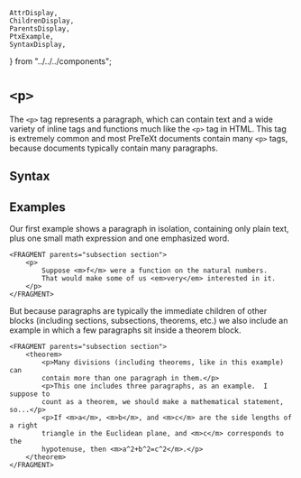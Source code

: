     AttrDisplay,
    ChildrenDisplay,
    ParentsDisplay,
    PtxExample,
    SyntaxDisplay,
} from "../../../components";

# `<p>`

The `<p>` tag represents a paragraph, which can contain text and a wide variety
of inline tags and functions much like the `<p>` tag in HTML.  This tag is
extremely common and most PreTeXt documents contain many `<p>` tags, because
documents typically contain many paragraphs.

## Syntax

<SyntaxDisplay name="p" />

## Examples

Our first example shows a paragraph in isolation, containing only plain text,
plus one small math expression and one emphasized word.

```ptx-example
<FRAGMENT parents="subsection section">
    <p>
        Suppose <m>f</m> were a function on the natural numbers.
        That would make some of us <em>very</em> interested in it.
    </p>
</FRAGMENT>
```

But because paragraphs are typically the immediate children of other blocks
(including sections, subsections, theorems, etc.) we also include an example in
which a few paragraphs sit inside a theorem block.

```ptx-example
<FRAGMENT parents="subsection section">
    <theorem>
        <p>Many divisions (including theorems, like in this example) can
        contain more than one paragraph in them.</p>
        <p>This one includes three paragraphs, as an example.  I suppose to
        count as a theorem, we should make a mathematical statement, so...</p>
        <p>If <m>a</m>, <m>b</m>, and <m>c</m> are the side lengths of a right
        triangle in the Euclidean plane, and <m>c</m> corresponds to the
        hypotenuse, then <m>a^2+b^2=c^2</m>.</p>
    </theorem>
</FRAGMENT>
```
    